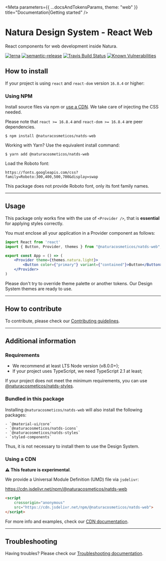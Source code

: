 

<Meta parameters={{ ...docsAndTokensParams, theme: "web" }} title="Documentation|Getting started" />

# Natura Design System - React Web

React components for web development inside Natura.

[![lerna](https://img.shields.io/badge/maintained%20with-lerna-cc00ff.svg)](https://lerna.js.org/)
[![semantic-release](https://img.shields.io/badge/%20%20%F0%9F%93%A6%F0%9F%9A%80-semantic--release-e10079.svg)](https://github.com/semantic-release/semantic-release)
[![Travis Build Status](https://travis-ci.org/natura-cosmeticos/natds-js.svg?branch=main)](https://travis-ci.org/natura-cosmeticos/natds-js)
[![Known Vulnerabilities](https://snyk.io/test/github/natura-cosmeticos/natds-js/badge.svg?targetFile=package.json)](https://snyk.io/test/github/natura-cosmeticos/natds-js?targetFile=package.json)

## How to install

If your project is using `react` and `react-dom` version `16.8.4` or higher:

### Using NPM

Install source files via npm or [use a CDN](./docs/using-cdn.md). We take care of injecting the CSS needed.

Please note that `react >= 16.8.4` and `react-dom >= 16.8.4` are peer dependencies.

```shell script
$ npm install @naturacosmeticos/natds-web
```

Working with Yarn? Use the equivalent install command:

```shell script
$ yarn add @naturacosmeticos/natds-web
```

Load the Roboto font:

```
https://fonts.googleapis.com/css?family=Roboto:300,400,500,700&display=swap
```

This package does not provide Roboto font, only its font family names.

---

## Usage

This package only works fine with the use of `<Provider />`, that is **essential** for applying styles correctly.

You must enclose all your application in a Provider component as follows:

```jsx highlight-line="4"
import React from 'react'
import { Button, Provider, themes } from "@naturacosmeticos/natds-web";

export const App = () => (
    <Provider theme={themes.natura.light}>
        <Button color={"primary"} variant={"contained"}>Button</Button>
    </Provider>
)
```

Please don't try to override theme palette or another tokens. Our Design System themes are ready to use.

---

## How to contribute

To contribute, please check our [Contributing guidelines](./CONTRIBUTING.md).

---

## Additional information

### Requirements

- We recommend at least LTS Node version (v8.0.0+);
- If your project uses TypeScript, we need TypeScript 2.1 at least;

If your project does not meet the minimum requirements, you can use [@naturacosmeticos/natds-styles](../styles/README.md).

### Bundled in this package

Installing `@naturacosmeticos/natds-web` will also install the following packages:

    - `@material-ui/core`
    - `@naturacosmeticos/natds-icons`
    - `@naturacosmeticos/natds-styles`
    - `styled-components`

Thus, it is not necessary to install them to use the Design System.

### Using a CDN

**⚠️ This feature is experimental**.

We provide a Universal Module Definition (UMD) file via `jsdelivr`:

https://cdn.jsdelivr.net/npm/@naturacosmeticos/natds-web

```html
<script
    crossorigin="anonymous"
    src="https://cdn.jsdelivr.net/npm/@naturacosmeticos/natds-web">
</script>
```

For more info and examples, check our [CDN documentation](./docs/using-cdn.md).

---

## Troubleshooting

Having troubles? Please check our [Troubleshooting documentation](../../TROUBLESHOOTING.md).
